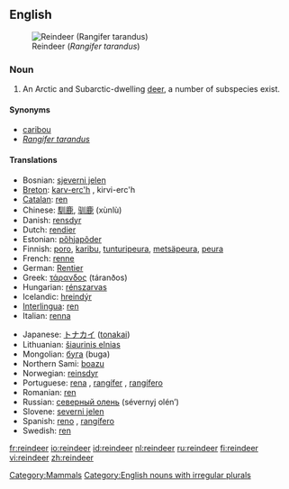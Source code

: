 {{wikipedia}}
==English==
[[Image:Deer.jpg|thumbnail|right|Reindeer (''Rangifer tarandus'')]]

===Noun===
{{en-noun|reindeer}}

# {{zoology}} An Arctic and Subarctic-dwelling [[deer]], a number of subspecies exist.

====Synonyms====
*[[caribou]]
*''[[Rangifer tarandus]]''

====Translations====
{{top}}
*Bosnian: [[sjeverni jelen]] {{m}}
*[[Breton]]: [[karv-erc'h]] {{m}}, kirvi-erc'h {{p}}
*[[Catalan]]: [[ren]] {{m}}
*Chinese: [[馴鹿]], [[驯鹿]] (xùnlù)
*Danish: [[rensdyr]]
*Dutch: [[rendier]] {{n}}
*Estonian: [[põhjapõder]]
*Finnish: [[poro]], [[karibu]], [[tunturipeura]], [[metsäpeura]], [[peura]]
*French: [[renne]] {{m}}
*German: [[Rentier]] {{n}}
*Greek: [[τάρανδος]] (táranðos) {{m}}
*Hungarian: [[rénszarvas]]
*Icelandic: [[hreindýr]] {{n}}
*[[Interlingua]]: [[ren]]
*Italian: [[renna]] {{f}}
{{mid}}
*Japanese: [[トナカイ]] ([[tonakai]])
*Lithuanian: [[šiaurinis elnias]] {{m}}
*Mongolian: [[буга]] (buga)
*Northern Sami: [[boazu]]
*Norwegian: [[reinsdyr]] {{n}}
*Portuguese: [[rena]] {{f}}, [[rangífer]] {{m}}, [[rangífero]] {{m}}
*Romanian: [[ren]] {{m}}
*Russian: [[северный олень]] (sévernyj olén’) {{m}}
*Slovene: [[severni jelen]] {{m}}
*Spanish: [[reno]] {{m}}, [[rangífero]] {{m}}
*Swedish: [[ren]] {{c}}
{{bottom}}

[[Category:Mammals]]
[[Category:English nouns with irregular plurals]]

[[fr:reindeer]]
[[io:reindeer]]
[[id:reindeer]]
[[nl:reindeer]]
[[ru:reindeer]]
[[fi:reindeer]]
[[vi:reindeer]]
[[zh:reindeer]]
